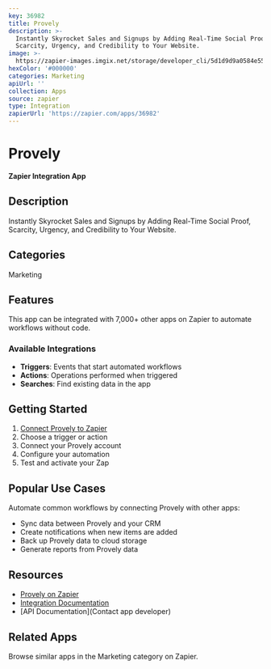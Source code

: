 ```yaml
---
key: 36982
title: Provely
description: >-
  Instantly Skyrocket Sales and Signups by Adding Real-Time Social Proof,
  Scarcity, Urgency, and Credibility to Your Website.
image: >-
  https://zapier-images.imgix.net/storage/developer_cli/5d1d9d9a0584e5501702e2bbd37b9919_2.png?auto=format%2Ccompress&ixlib=python-3.0.0&q=50
hexColor: '#000000'
categories: Marketing
apiUrl: ''
collection: Apps
source: zapier
type: Integration
zapierUrl: 'https://zapier.com/apps/36982'
---
```

# Provely

**Zapier Integration App**

## Description

Instantly Skyrocket Sales and Signups by Adding Real-Time Social Proof, Scarcity, Urgency, and Credibility to Your Website.

## Categories

Marketing

## Features

This app can be integrated with 7,000+ other apps on Zapier to automate workflows without code.

### Available Integrations

- **Triggers**: Events that start automated workflows
- **Actions**: Operations performed when triggered
- **Searches**: Find existing data in the app

## Getting Started

1. [Connect Provely to Zapier](https://zapier.com/apps/36982)
2. Choose a trigger or action
3. Connect your Provely account
4. Configure your automation
5. Test and activate your Zap

## Popular Use Cases

Automate common workflows by connecting Provely with other apps:

- Sync data between Provely and your CRM
- Create notifications when new items are added
- Back up Provely data to cloud storage
- Generate reports from Provely data

## Resources

- [Provely on Zapier](https://zapier.com/apps/36982)
- [Integration Documentation](https://zapier.com/apps/36982/integrations)
- [API Documentation](Contact app developer)

## Related Apps

Browse similar apps in the Marketing category on Zapier.
